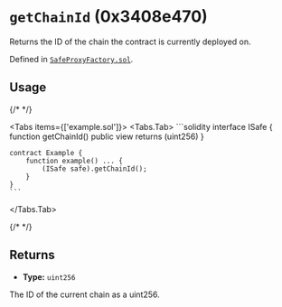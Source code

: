 



# `getChainId` (0x3408e470)



Returns the ID of the chain the contract is currently deployed on.




Defined in [`SafeProxyFactory.sol`](https://github.com/safe-global/safe-smart-account/tree/v1.4.1/contracts/proxies/SafeProxyFactory.sol#L117).


## Usage

{/* <!-- vale off --> */}

<Tabs items={['example.sol']}>
  <Tabs.Tab>
    ```solidity
    interface ISafe {
        function getChainId() public view returns (uint256)
    }

    contract Example {
        function example() ... {
            (ISafe safe).getChainId();
        }
    }
    ```
  </Tabs.Tab>
</Tabs>

{/* <!-- vale on --> */}

## Returns



  - **Type:** `uint256`

  The ID of the current chain as a uint256.







